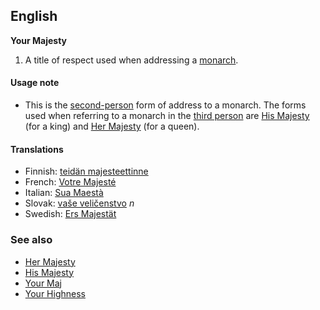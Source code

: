 ==English==

'''Your Majesty'''

#A title of respect used when addressing a [[monarch]].

==== Usage note ====
*This is the [[second-person]] form of address to a monarch.  The forms used when  referring to a monarch in the [[third person]] are [[His Majesty]] (for a king) and [[Her Majesty]] (for a queen).

==== Translations ====
*Finnish: [[teidän majesteettinne]]
*French: [[Votre Majesté]]
*Italian: [[Sua Maestà]]
*Slovak: [[vaše veličenstvo]] ''n'' <!-- Yes, PaulG, the gender is required in Slovak. Otherwise you would not know how to decline it, i.e., how to say "to YM," "with YM," etc ---> <!--OK, thanks for the explanation -- Paul G -->
*Swedish: [[Ers Majestät]]

=== See also ===
*[[Her Majesty]]
*[[His Majesty]]
*[[Your Maj]]
*[[Your Highness]]